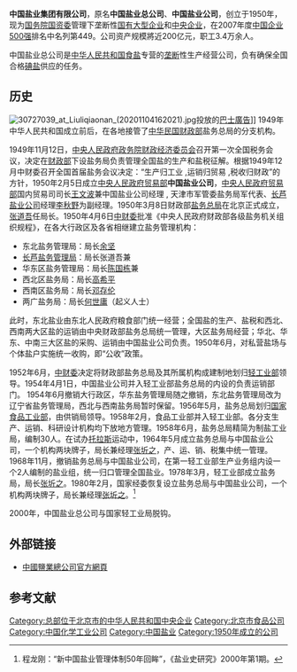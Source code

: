 {{Infobox_Company
|company_name = 中国盐业集团有限公司
|company_name_en = China Salt Group Corporation Limited
|company_logo = [[File:CHINA_SALT_LOGO.png|File:CHINA_SALT_LOGO.png]]
|company_type = [[中国中央企业|中国中央企业]]<br>[[国有独资企业|国有独资企业]]
|foundation = 1950年
|location = [[中国|中国]][[北京|北京]]丰台区广外大街莲花池中盐大厦
|industry = [[食盐|食盐]]
|key_people = 李耀强
|parent = 
|sales =
|profit =
|asset =
|market_value =
|num_employees =
|revenue =
|products =
|homepage = {{URL|http://www.chinasalt.com.cn/}}
}}

'''中国盐业集团有限公司'''，原名'''中国盐业总公司'''、'''中国盐业公司'''，创立于1950年，现为[[国务院国资委|国务院国资委]]管理下垄断性[[國有企業|国有大型企业]]和[[中央企业|中央企业]]，在2007年度[[中国企业500强|中国企业500强]]排名中名列第449。公司资产规模將近200亿元，职工3.4万余人。

中国盐业总公司是[[中华人民共和国|中华人民共和国]][[食盐|食盐]]专营的[[垄断|垄断]]性生产经营公司，负有确保全国合格[[含碘食鹽|碘盐]]供应的任务。
==历史==
[[File:30727039_at_Liuliqiaonan_(20201104162021).jpg|thumb]]投放的[[巴士廣告|巴士廣告]]]]
1949年中华人民共和国成立前后，在各地接管了[[中华民国财政部|中华民国财政部]]盐务总局的分支机构。

1949年11月12日，[[中央人民政府政务院财政经济委员会|中央人民政府政务院财政经济委员会]]召开第一次全国税务会议，决定在[[中华人民共和国财政部|财政部]]下设盐务局负责管理全国盐的生产和盐税征解。根据1949年12月中财委召开全国首届盐务会议决定：“生产归工业 ,运销归贸易 ,税收归财政”的方针，1950年2月5日成立[[中央人民政府贸易部|中央人民政府贸易部]]'''中国盐业公司'''，[[中央人民政府贸易部|中央人民政府贸易部]]国内贸易司司长[[王文波_(1912年)|王文波]]兼中国盐业公司经理 , 天津市军管委盐务局军代表、[[长芦盐场|长芦盐业公司]]经理[[李秋野|李秋野]]为副经理。1950年3月8日财政部[[盐务总局|盐务总局]]在北京正式成立，[[张道吾|张道吾]]任局长。1950年4月6日[[中财委|中财委]]批准《中央人民政府财政部各级盐务机关组织规程》，在各大行政区及各省相继建立盐务管理机构：
*东北盐务管理局：局长[[余坚|余坚]]
*[[长芦盐场|长芦盐务管理局]]：局长张道吾兼
*华东区盐务管理局：局长[[陈国栋_(1911年)|陈国栋]]兼
*西北区盐务局：局长[[高希平|高希平]]
*西南区盐务局：局长[[邓存伦|邓存伦]]
*两广盐务局：局长[[何世庸|何世庸]]（起义人士）
此时，东北盐业由东北人民政府粮食部门统一经营；全国盐的生产、盐税和西北、西南两大区盐的运销由中央财政部盐务总局统一管理，大区盐务局经营；华北、华东、中南三大区盐的采购、运销由中国盐业公司负责。1950年6月，对私营盐场与个体盐户实施统一收购，即“公收”政策。

1952年6月，[[中财委|中财委]]决定将财政部盐务总局及其所属机构成建制地划归[[轻工业部|轻工业部]]领导。1954年4月1日，中国盐业公司并入轻工业部盐务总局的内设的负责运销部门。 1954年6月撤销大行政区，华东盐务管理局随之撤销，东北盐务管理局改为辽宁省盐务管理局，西北与西南盐务局暂时保留。1956年5月，盐务总局划归[[国家食品工业部|国家食品工业部]]，由供销局领导。1958年2月，食品工业部并入轻工业部。各分支生产、运销、科研设计机构均下放地方管理。1958年6月，盐务总局精简为制盐工业局，编制30人。在试办[[托拉斯|托拉斯]]运动中，1964年5月成立盐务总局与中国盐业公司，一个机构两块牌子，局长兼经理[[张圻之|张圻之]]，产、运、销、税集中统一管理。1968年11月，撤销盐务总局与中国盐业公司，在第一轻工业部生产业务组内设一个2人编制的盐业组，统一归口管理全国盐业。1978年3月，轻工业部成立盐务局，局长[[张圻之|张圻之]]。1980年2月，国家经委恢复设立盐务总局与中国盐业公司，一个机构两块牌子，局长兼经理[[张圻之|张圻之]]。<ref>程龙刚：“新中国盐业管理体制50年回眸”，《盐业史研究》2000年第1期。 </ref>

2000年，中国盐业总公司与国家轻工业局脱钩。

== 外部链接 ==
* [http://www.chinasalt.com.cn/ 中國鹽業總公司官方網頁]{{Wayback|url=http://www.chinasalt.com.cn/ |date=20080514031714 }}
==参考文献==
<references/>
[[Category:总部位于北京市的中华人民共和国中央企业|Category:总部位于北京市的中华人民共和国中央企业]]
[[Category:北京市食品公司|Category:北京市食品公司]]
[[Category:中国化学工业公司|Category:中国化学工业公司]]
[[Category:中国盐业|Category:中国盐业]]
[[Category:1950年成立的公司|Category:1950年成立的公司]]